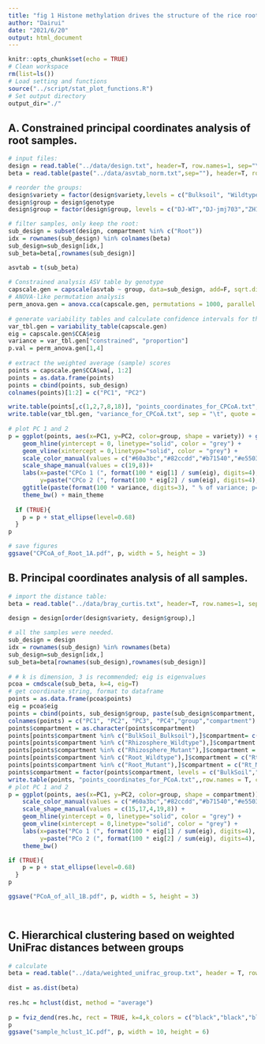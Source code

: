 ```yaml
---
title: "fig 1 Histone methylation drives the structure of the rice root microbiota"
author: "Dairui"
date: "2021/6/20"
output: html_document
---
```


```r
knitr::opts_chunk$set(echo = TRUE)
# Clean workspace
rm(list=ls()) 
# Load setting and functions
source("../script/stat_plot_functions.R")
# Set output directory
output_dir="./"
```


## A. Constrained principal coordinates analysis of root samples.
```r
# input files:
design = read.table("../data/design.txt", header=T, row.names=1, sep="\t",stringsAsFactors = F)
beta = read.table(paste("../data/asvtab_norm.txt",sep=""), header=T, row.names=1, sep="\t", comment.char="") 

# reorder the groups:
design$variety = factor(design$variety,levels = c("Bulksoil", "Wildtype", "Mutant"))
design$group = design$genotype
design$group = factor(design$group, levels = c("DJ-WT","DJ-jmj703","ZH11-WT","ZH11-sdg714","Nip-WT","Nip-dcl3a-1","Nip-dcl3a-3","Bulksoil"))

# filter samples, only keep the root:
sub_design = subset(design, compartment %in% c("Root"))
idx = rownames(sub_design) %in% colnames(beta)
sub_design=sub_design[idx,]
sub_beta=beta[,rownames(sub_design)]

asvtab = t(sub_beta)
  
# Constrained analysis ASV table by genotype
capscale.gen = capscale(asvtab ~ group, data=sub_design, add=F, sqrt.dist=T, distance= "bray") 
# ANOVA-like permutation analysis
perm_anova.gen = anova.cca(capscale.gen, permutations = 1000, parallel = 9)
  
# generate variability tables and calculate confidence intervals for the variance
var_tbl.gen = variability_table(capscale.gen)
eig = capscale.gen$CCA$eig
variance = var_tbl.gen["constrained", "proportion"]
p.val = perm_anova.gen[1,4]
  
# extract the weighted average (sample) scores
points = capscale.gen$CCA$wa[, 1:2]
points = as.data.frame(points)
points = cbind(points, sub_design)
colnames(points)[1:2] = c("PC1", "PC2")

write.table(points[,c(1,2,7,8,18)], "points_coordinates_for_CPCoA.txt", sep = "\t", quote = F, row.names = T, col.names = T )
write.table(var_tbl.gen, "variance_for_CPCoA.txt", sep = "\t", quote = F, row.names = T, col.names = T )
  
# plot PC 1 and 2
p = ggplot(points, aes(x=PC1, y=PC2, color=group, shape = variety)) + geom_point(alpha=.9, size=2) +
    geom_hline(yintercept = 0, linetype="solid", color = "grey") +
    geom_vline(xintercept = 0,linetype="solid", color = "grey") +
    scale_color_manual(values = c("#60a3bc","#82ccdd","#b71540","#e55039","#e58e26","#fa983a","#f6b93b")) +
    scale_shape_manual(values = c(19,8))+
    labs(x=paste("CPCo 1 (", format(100 * eig[1] / sum(eig), digits=4), "%)", sep=""),
         y=paste("CPCo 2 (", format(100 * eig[2] / sum(eig), digits=4), "%)", sep="")) + 
    ggtitle(paste(format(100 * variance, digits=3), " % of variance; p=",format(p.val, digits=2),sep="")) + 
    theme_bw() + main_theme
  
  if (TRUE){
    p = p + stat_ellipse(level=0.68)
  }
p

# save figures
ggsave("CPCoA_of_Root_1A.pdf", p, width = 5, height = 3)
```


## B. Principal coordinates analysis of all samples.
```r
# import the distance table:
beta = read.table("../data/bray_curtis.txt", header=T, row.names=1, sep="\t", comment.char="") 

design = design[order(design$variety, design$group),]
 
# all the samples were needed.
sub_design = design
idx = rownames(sub_design) %in% rownames(beta)
sub_design=sub_design[idx,]
sub_beta=beta[rownames(sub_design),rownames(sub_design)]
  
# # k is dimension, 3 is recommended; eig is eigenvalues
pcoa = cmdscale(sub_beta, k=4, eig=T) 
# get coordinate string, format to dataframe
points = as.data.frame(pcoa$points) 
eig = pcoa$eig
points = cbind(points, sub_design$group, paste(sub_design$compartment, "_",sub_design$variety, sep = ""))
colnames(points) = c("PC1", "PC2", "PC3", "PC4","group","compartment") 
points$compartment = as.character(points$compartment)
points[points$compartment %in% c("BulkSoil_Bulksoil"),]$compartment= c("BulkSoil")
points[points$compartment %in% c("Rhizosphere_Wildtype"),]$compartment = c("Rs_WT")
points[points$compartment %in% c("Rhizosphere_Mutant"),]$compartment = c("Rs_Mut")
points[points$compartment %in% c("Root_Wildtype"),]$compartment = c("Rt_WT")
points[points$compartment %in% c("Root_Mutant"),]$compartment = c("Rt_Mut")
points$compartment = factor(points$compartment, levels = c("BulkSoil","Rs_WT","Rs_Mut","Rt_WT","Rt_Mut"))
write.table(points, "points_coordinates_for_PCoA.txt",,row.names = T, col.names = T, quote = F, sep = "\t")
# plot PC 1 and 2
p = ggplot(points, aes(x=PC1, y=PC2, color=group, shape = compartment)) + geom_point(alpha=.9, size=2) +
    scale_color_manual(values = c("#60a3bc","#82ccdd","#b71540","#e55039","#e58e26","#fa983a","#f6b93b", "black")) +
    scale_shape_manual(values = c(15,17,4,19,8)) +
    geom_hline(yintercept = 0, linetype="solid", color = "grey") +
    geom_vline(xintercept = 0,linetype="solid", color = "grey") +
    labs(x=paste("PCo 1 (", format(100 * eig[1] / sum(eig), digits=4), "%)", sep=""),
         y=paste("PCo 2 (", format(100 * eig[2] / sum(eig), digits=4), "%)", sep="")) + 
    theme_bw()

if (TRUE){
    p = p + stat_ellipse(level=0.68)
  }
p

ggsave("PCoA_of_all_1B.pdf", p, width = 5, height = 3)

  
```


## C.  Hierarchical clustering based on weighted UniFrac distances between groups
```r
# calculate
beta = read.table("../data/weighted_unifrac_group.txt", header = T, row.names = 1, sep = "\t")
  
dist = as.dist(beta)
  
res.hc = hclust(dist, method = "average")
 
p = fviz_dend(res.hc, rect = TRUE, k=4,k_colors = c("black","black","black","black"), ggtheme = theme_bw(),ylab = "Weighted Unifrac distance")# dendrogam
p
ggsave("sample_hclust_1C.pdf", p, width = 10, height = 6)
  


```










